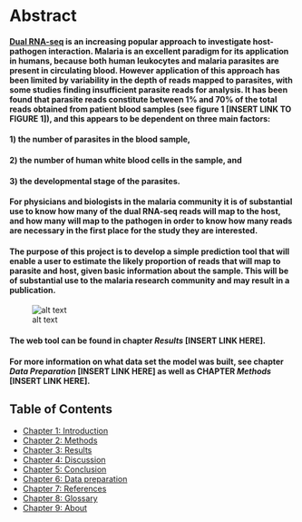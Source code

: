 # Abstract

#### [Dual RNA-seq](http://journals.plos.org/plospathogens/article?id=10.1371/journal.ppat.1006033 "Why dual RNA-Seq data?") is an increasing popular approach to investigate host-pathogen interaction. Malaria is an excellent paradigm for its application in humans, because both human leukocytes and malaria parasites are present in circulating blood. However application of this approach has been limited by variability in the depth of reads mapped to parasites, with some studies finding insufficient parasite reads for analysis. It has been found that parasite reads constitute between 1% and 70% of the total reads obtained from patient blood samples (see figure 1 [INSERT LINK TO FIGURE 1]), and this appears to be dependent on three main factors: 
#### 1) the number of parasites in the blood sample, 
#### 2) the number of human white blood cells in the sample, and 
#### 3) the developmental stage of the parasites. 
#### For physicians and biologists in the malaria community it is of substantial use to know how many of the dual RNA-seq reads will map to the host, and how many will map to the pathogen in order to know how many reads are necessary in the first place for the study they are interested. 
#### The purpose of this project is to develop a simple prediction tool that will enable a user to estimate the likely proportion of reads that will map to parasite and host, given basic information about the sample. This will be of substantial use to the malaria research community and may result in a publication.


![alt text][density]



<!--
<img src="https://github.com/burfel/malaria-prediction/blob/master/shinyapp2/img/pathogen-read-density.png"
     alt="Markdown Monster icon"
     style="float: left; margin-right: 10px;" />
-->

#### The web tool can be found in chapter _Results_ [INSERT LINK HERE]. 
#### For more information on what data set the model was built, see chapter _Data Preparation_ [INSERT LINK HERE] as well as CHAPTER _Methods_ [INSERT LINK HERE].


## Table of Contents
  * [Chapter 1: Introduction](#chapter-1)
  * [Chapter 2: Methods](#chapter-2)
  * [Chapter 3: Results](#chapter-3) 
  * [Chapter 4: Discussion](#chapter-4) 
  * [Chapter 5: Conclusion](#chapter-5) 
  * [Chapter 6: Data preparation](#chapter-6) 
  * [Chapter 7: References](#chapter-7) 
  * [Chapter 8: Glossary](#chapter-8) 
  * [Chapter 9: About](#chapter-9) 

[density]: ../img/pathogen_read_density.png "Density plot visualising the variation of reads that map to the pathogen"

<!---
<div>
###A title using myStyle.css {.bigbaseline}
</div>

# Big chapter 1
## chapter A
## chapter B
# Big chapter 2
## chapter A

--->
